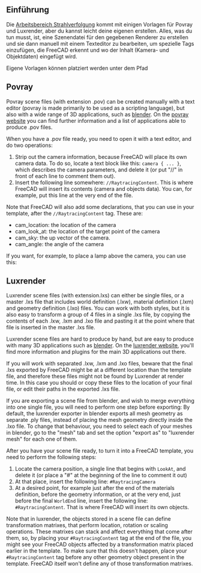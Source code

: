 <languages/>

<span id="Introduction"></span>
== Einführung ==

Die [[Raytracing Workbench/de|Arbeitsbereich Strahlverfolgung]] kommt mit einigen Vorlagen für Povray und Luxrender, aber du kannst leicht deine eigenen erstellen. Alles, was du tun musst, ist, eine Szenendatei für den gegebenen Renderer zu erstellen und sie dann manuell mit einem Texteditor zu bearbeiten, um spezielle Tags einzufügen, die FreeCAD erkennt und wo der Inhalt (Kamera- und Objektdaten) eingefügt wird.

Eigene Vorlagen {{Version|0.18}} können platziert werden unter dem Pfad

{{Code|code=
~/.FreeCAD/data/Mod/Raytracing/Templates
}}

== Povray ==
Povray scene files (with extension .pov) can be created manually with a text editor (povray is made primarily to be used as a scripting language), but also with a wide range of 3D applications, such as [http://www.blender.org blender]. On the [http://www.povray.org/ povray website] you can find further information and a list of applications able to produce .pov files.

When you have a .pov file ready, you need to open it with a text editor, and do two operations:
# Strip out the camera information, because FreeCAD will place its own camera data. To do so, locate a text block like this: <tt>camera { ... }</tt>, which describes the camera parameters, and delete it (or put "//" in front of each line to comment them out).
# Insert the following line somewhere: <tt>//RaytracingContent</tt>. This is where FreeCAD will insert its contents (camera and objects data). You can, for example, put this line at the very end of the file.

Note that FreeCAD will also add some declarations, that you can use in your template, after the <tt>//RaytracingContent</tt> tag. These are:
* cam_location: the location of the camera
* cam_look_at: the location of the target point of the camera
* cam_sky: the up vector of the camera.
* cam_angle: the angle of the camera

If you want, for example, to place a lamp above the camera, you can use this:
{{Code|code=
light_source {
 cam_location + cam_angle * 100
 color rgb <10, 10, 10>
}
}}

== Luxrender ==
Luxrender scene files (with extension.lxs) can either be single files, or a master .lxs file that includes world definition (.lxw), material definition (.lxm) and geometry definition (.lxo) files. You can work with both styles, but it is also easy to transform a group of 4 files in a single .lxs file, by copying the contents of each .lxw, .lxm and .lxo file and pasting it at the point where that file is inserted in the master .lxs file.

Luxrender scene files are hard to produce by hand, but are easy to produce with many 3D applications such as [http://www.blender.org blender]. On the [http://www.luxrender.net luxrender website], you'll find more information and plugins for the main 3D applications out there.

If you will work with separated .lxw, .lxm and .lxo files, beware that the final .lxs exported by FreeCAD might be at a different location than the template file, and therefore these files might not be found by Luxrender at render time. In this case you should or copy these files to the location of your final file, or edit their paths in the exported .lxs file.

If you are exporting a scene file from blender, and wish to merge everything into one single file, you will need to perform one step before exporting: By default, the luxrender exporter in blender exports all mesh geometry as separate .ply files, instead of placing the mesh geometry directly inside the .lxo file. To change that behaviour, you need to select each of your meshes in blender, go to the "mesh" tab and set the option "export as" to "luxrender mesh" for each one of them.

After you have your scene file ready, to turn it into a FreeCAD template, you need to perform the following steps:
# Locate the camera position, a single line that begins with <tt>LookAt</tt>, and delete it (or place a "#" at the beginning of the line to comment it out)
# At that place, insert the following line: <tt>#RaytracingCamera</tt>
# At a desired point, for example just after the end of the materials definition, before the geometry information, or at the very end, just before the final <tt>WorldEnd</tt> line, insert the following line: <tt>#RaytracingContent</tt>. That is where FreeCAD will insert its own objects.

Note that in luxrender, the objects stored in a scene file can define transformation matrixes, that perform location, rotation or scaling operations. These matrixes can stack and affect everything that come after them, so, by placing your <tt>#RaytracingContent</tt> tag at the end of the file, you might see your FreeCAD objects affected by a transformation matrix placed earlier in the template. To make sure that this doesn't happen, place your <tt>#RaytracingContent</tt> tag before any other geometry object present in the template. FreeCAD itself won't define any of those transformation matrixes.

{{Raytracing Tools navi/de}}
{{Userdocnavi/de}}